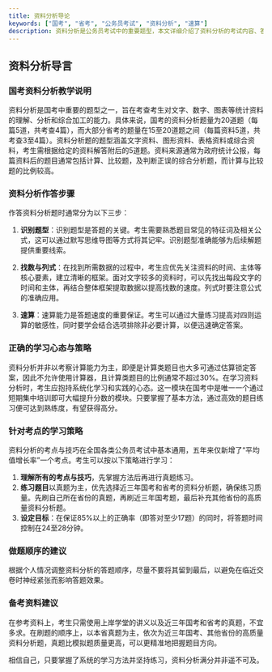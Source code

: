 ```yaml
---
title: 资料分析导论
keywords: ["国考", "省考", "公务员考试", "资料分析", "速算"]
description: 资料分析是公务员考试中的重要题型，本文详细介绍了资料分析的考试内容、答题技巧、学习方法和备考策略。通过系统学习和练习，掌握资料分析的基本方法和速算技巧，提高答题正确率和速度，实现高分目标。
---
```


## 资料分析导言
### 国考资料分析教学说明

资料分析是国考中重要的题型之一，旨在考查考生对文字、数字、图表等统计资料的理解、分析和综合加工的能力。具体来说，国考的资料分析题量为20道题（每篇5道，共考查4篇），而大部分省考的题量在15至20道题之间（每篇资料5道，共考查3至4篇）。资料分析题的题型涵盖文字资料、图形资料、表格资料或综合资料，考生需根据给定的资料解答附后的5道题。资料来源通常为政府统计公报，每篇资料后的题目通常包括计算、比较题，及判断正误的综合分析题，而计算与比较题的比例较高。

### 资料分析作答步骤

作答资料分析题时通常分为以下三步：

1. **识别题型**：识别题型是答题的关键。考生需要熟悉题目常见的特征词及相关公式，这可以通过默写思维导图等方式将其记牢。识别题型准确能够为后续解题提供重要线索。

2. **找数与列式**：在找到所需数据的过程中，考生应优先关注资料的时间、主体等核心要素，建立清晰的框架。面对文字较多的资料时，可以先找出每段文字的时间和主体，再结合整体框架提取数据以提高找数的速度。列式时要注意公式的准确应用。

3. **速算**：速算能力是答题速度的重要保证。考生可以通过大量练习提高对四则运算的敏感性，同时要学会结合选项排除非必要计算，以便迅速确定答案。

### 正确的学习心态与策略

资料分析并非以考察计算能力为主，即便是计算类题目也大多可通过估算锁定答案，因此不允许使用计算器，且计算类题目的比例通常不超过30%。在学习资料分析时，考生应抱持系统化学习和实践的心态。这一模块在国考中是唯一一个通过短期集中培训即可大幅提升分数的模块。只要掌握了基本方法，通过高效的题目练习便可达到熟练度，有望获得高分。

### 针对考点的学习策略

资料分析的考点与技巧在全国各类公务员考试中基本通用，五年来仅新增了“平均值增长率”一个考点。考生可以按以下策略进行学习：

1. **理解所有的考点与技巧**，先掌握方法后再进行真题练习。
2. **练习题目**以真题为主，优先选择近三年国考和省考的资料分析题，确保练习质量。先刷自己所在省份的真题，再刷近三年国考题，最后补充其他省份的高质量资料分析题。
3. **设定目标**：在保证85%以上的正确率（即答对至少17题）的同时，将答题时间控制在24至28分钟。

### 做题顺序的建议

根据个人情况调整资料分析的答题顺序，尽量不要将其留到最后，以避免在临近交卷时神经紧张而影响答题效果。

### 备考资料建议

在参考资料上，考生只需使用上岸学堂的讲义以及近三年国考和省考的真题，不宜多求。在刷题的顺序上，以本省真题为主，依次为近三年国考、其他省份的高质量资料分析题，真题比模拟题质量更高，可以更精准地把握题目方向。

相信自己，只要掌握了系统的学习方法并坚持练习，资料分析满分并非遥不可及。